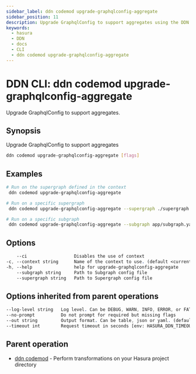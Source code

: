 ```yaml
---
sidebar_label: ddn codemod upgrade-graphqlconfig-aggregate
sidebar_position: 11
description: Upgrade GraphqlConfig to support aggregates using the DDN CLI
keywords:
  - hasura
  - DDN
  - docs
  - CLI
  - ddn codemod upgrade-graphqlconfig-aggregate
---
```


# DDN CLI: ddn codemod upgrade-graphqlconfig-aggregate

Upgrade GraphqlConfig to support aggregates.

## Synopsis

Upgrade GraphqlConfig to support aggregates

```bash
ddn codemod upgrade-graphqlconfig-aggregate [flags]
```

## Examples

```bash
# Run on the supergraph defined in the context
 ddn codemod upgrade-graphqlconfig-aggregate

# Run on a specific supergraph
 ddn codemod upgrade-graphqlconfig-aggregate --supergraph ./supergraph.cloud.yaml

# Run on a specific subgraph
 ddn codemod upgrade-graphqlconfig-aggregate --subgraph app/subgraph.yaml
```

## Options

```sass
    --ci                  Disables the use of context
-c, --context string      Name of the context to use. (default <current_context>)
-h, --help                help for upgrade-graphqlconfig-aggregate
    --subgraph string     Path to Subgraph config file
    --supergraph string   Path to Supergraph config file
```

## Options inherited from parent operations

```sass
--log-level string   Log level. Can be DEBUG, WARN, INFO, ERROR, or FATAL. (default "INFO")
--no-prompt          Do not prompt for required but missing flags
--out string         Output format. Can be table, json or yaml. (default "table")
--timeout int        Request timeout in seconds [env: HASURA_DDN_TIMEOUT] (default 100)
```

## Parent operation

- [ddn codemod](/cli/commands/ddn_codemod) - Perform transformations on your Hasura project directory
